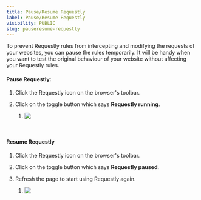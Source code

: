 ```yaml
---
title: Pause/Resume Requestly
label: Pause/Resume Requestly
visibility: PUBLIC
slug: pauseresume-requestly
---
```


To prevent Requestly rules from intercepting and modifying the requests of your websites, you can pause the rules temporarily. It will be handy when you want to test the original behaviour of your website without affecting your Requestly rules.

#### Pause Requestly:

1. Click the Requestly icon on the browser's toolbar.

2) Click on the toggle button which says **Requestly running**.

   1. <Image src="https://imagedelivery.net/IEMzXmjRvW0g933AN5ejrA/wwwnotionso-image-prod-files-secures3us-west-2amazonawscom-8e04dd23-74cd-4c44-8158-4238eac359d1-7ed28c1f-3688-44b0-a18e-0e7d2d58ccc2-ss-2_69png/public" align="left" />

 

#### Resume Requestly

1. Click the Requestly icon on the browser's toolbar.

2) Click on the toggle button which says **Requestly paused**.

3. Refresh the page to start using Requestly again.

   1. <Image src="https://imagedelivery.net/IEMzXmjRvW0g933AN5ejrA/wwwnotionso-image-prod-files-secures3us-west-2amazonawscom-8e04dd23-74cd-4c44-8158-4238eac359d1-894342b8-d715-4043-955f-415e29d355b6-ss-2_70png/public" align="left" />
